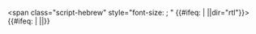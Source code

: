 <templatestyles src="Script/styles_hebrew.css" /><span class="script-hebrew" style="font-size: {{{size|115%}}}; {{{style|}}}" {{{attributes|}}} {{#ifeq: {{{no_rtl_mark|+}}} | {{{no_rtl_mark|-}}}||dir="rtl"}}>{{{1}}}</span>{{#ifeq: {{{no_rtl_mark|+}}} | {{{no_rtl_mark|-}}}||&#x202C;}}<noinclude>
{{documentation|content=
此模板為{{tl|Lang-he-n}}所用，請參看該模板的說明。
}}</noinclude>